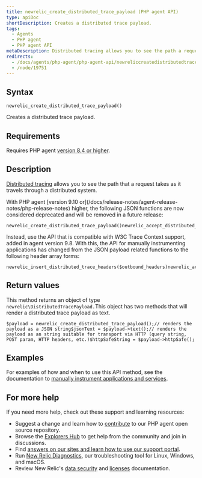 ```yaml
---
title: newrelic_create_distributed_trace_payload (PHP agent API)
type: apiDoc
shortDescription: Creates a distributed trace payload.
tags:
  - Agents
  - PHP agent
  - PHP agent API
metaDescription: Distributed tracing allows you to see the path a request takes as it travels through a distributed system. Use this API to create a distributed trace payload.
redirects:
  - /docs/agents/php-agent/php-agent-api/newreliccreatedistributedtracepayload-php-agent-api
  - /node/19751
---
```


## Syntax

```
newrelic_create_distributed_trace_payload()
```

Creates a distributed trace payload.

## Requirements

Requires PHP agent [version 8.4 or higher](/docs/release-notes/agent-release-notes/php-release-notes).

## Description

[Distributed tracing](/docs/agents/php-agent/features/distributed-tracing-php) allows you to see the path that a request takes as it travels through a distributed system.

<Callout variant="important">
  With PHP agent [version 9.10 or](/docs/release-notes/agent-release-notes/php-release-notes) higher, the following JSON functions are now considered deprecated and will be removed in a future release:

  ```
  newrelic_create_distributed_trace_payload()newrelic_accept_distributed_trace_payload($payload)newrelic_accept_distributed_trace_payload_httpsafe($payload)
  ```

  Instead, use the API that is compatible with W3C Trace Context support, added in agent version 9.8. With this, the API for manually instrumenting applications has changed from the JSON payload related functions to the following header array forms:

  ```
  newrelic_insert_distributed_trace_headers($outbound_headers)newrelic_accept_distributed_trace_headers($inbound_headers)
  ```
</Callout>

## Return values

This method returns an object of type `newrelic\DistributedTracePayload.`This object has two methods that will render a distributed trace payload as text.

```
$payload = newrelic_create_distributed_trace_payload();// renders the payload as a JSON string$jsonText = $payload->text();// renders the payload as an string suitable for transport via HTTP (query string, POST param, HTTP headers, etc.)$httpSafeString = $payload->httpSafe();
```

## Examples

For examples of how and when to use this API method, see the documentation to [manually instrument applications and services](/docs/agents/php-agent/features/distributed-tracing-php#manual).


## For more help

If you need more help, check out these support and learning resources:

* Suggest a change and learn how to [contribute](https://github.com/newrelic/newrelic-php-agent/issues) to our PHP agent open source repository.
* Browse the [Explorers Hub](https://discuss.newrelic.com/) to get help from the community and join in discussions.
* Find [answers on our sites and learn how to use our support portal](/docs/using-new-relic/welcome-new-relic/get-started/find-help-use-support-portal/).
* Run [New Relic Diagnostics](/docs/using-new-relic/cross-product-functions/troubleshooting/new-relic-diagnostics/), our troubleshooting tool for Linux, Windows, and macOS.
* Review New Relic's [data security](/docs/security/) and [licenses](/docs/licenses/) documentation.
